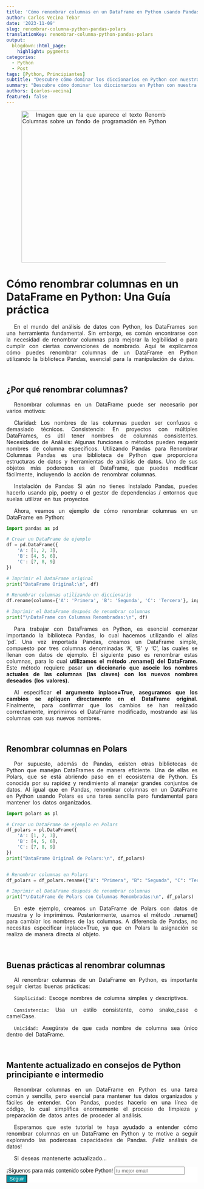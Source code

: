 ```yaml
---
title: 'Cómo renombrar columnas en un DataFrame en Python usando Pandas y Polars'
author: Carlos Vecina Tebar
date: '2023-11-09'
slug: renombrar-columna-python-pandas-polars
translationKey: renombrar-columna-python-pandas-polars
output: 
  blogdown::html_page:
    highlight: pygments 
categories:
  - Python
  - Post
tags: [Python, Principiantes]
subtitle: "Descubre cómo dominar los diccionarios en Python con nuestra guía exhaustiva. Aprende a crear, manejar y optimizar diccionarios para tus proyectos de programación."
summary: "Descubre cómo dominar los diccionarios en Python con nuestra guía exhaustiva. Aprende a crear, manejar y optimizar diccionarios para tus proyectos de programación."
authors: [carlos-vecina]
featured: false
---
```


<img src="./featured.png" width="400px" alt="Imagen que en la que aparece el texto Renombrar Columnas sobre un fondo de programación en Python" />

# Cómo renombrar columnas en un DataFrame en Python: Una Guía práctica

En el mundo del análisis de datos con Python, los DataFrames son una herramienta fundamental. Sin embargo, es común encontrarse con la necesidad de renombrar columnas para mejorar la legibilidad o para cumplir con ciertas convenciones de nombrado. Aquí te explicamos cómo puedes renombrar columnas de un DataFrame en Python utilizando la biblioteca Pandas, esencial para la manipulación de datos.

<br>

## **¿Por qué renombrar columnas?**
Renombrar columnas en un DataFrame puede ser necesario por varios motivos:

Claridad: Los nombres de las columnas pueden ser confusos o demasiado técnicos.
Consistencia: En proyectos con múltiples DataFrames, es útil tener nombres de columnas consistentes.
Necesidades de Análisis: Algunas funciones o métodos pueden requerir nombres de columna específicos.
Utilizando Pandas para Renombrar Columnas
Pandas es una biblioteca de Python que proporciona estructuras de datos y herramientas de análisis de datos. Uno de sus objetos más poderosos es el DataFrame, que puedes modificar fácilmente, incluyendo la acción de renombrar columnas.

Instalación de Pandas
Si aún no tienes instalado Pandas, puedes hacerlo usando pip, poetry o el gestor de dependencias / entornos que suelas utilizar en tus proyectos

Ahora, veamos un ejemplo de cómo renombrar columnas en un DataFrame en Python:

```python
import pandas as pd

# Crear un DataFrame de ejemplo
df = pd.DataFrame({
    'A': [1, 2, 3],
    'B': [4, 5, 6],
    'C': [7, 8, 9]
})

# Imprimir el DataFrame original
print("DataFrame Original:\n", df)

# Renombrar columnas utilizando un diccionario
df.rename(columns={'A': 'Primera', 'B': 'Segunda', 'C': 'Tercera'}, inplace=True)

# Imprimir el DataFrame después de renombrar columnas
print("\nDataFrame con Columnas Renombradas:\n", df)
```

Para trabajar con DataFrames en Python, es esencial comenzar importando la biblioteca Pandas, lo cual hacemos utilizando el alias 'pd'. Una vez importada Pandas, creamos un DataFrame simple, compuesto por tres columnas denominadas 'A', 'B' y 'C', las cuales se llenan con datos de ejemplo. El siguiente paso es renombrar estas columnas, para lo cual **utilizamos el método .rename() del DataFrame.** Este método requiere pasar **un diccionario que asocie los nombres actuales de las columnas (las claves) con los nuevos nombres deseados (los valores).**

Al especificar **el argumento inplace=True, aseguramos que los cambios se apliquen directamente en el DataFrame original.** Finalmente, para confirmar que los cambios se han realizado correctamente, imprimimos el DataFrame modificado, mostrando así las columnas con sus nuevos nombres.


<br>

## **Renombrar columnas en Polars**

Por supuesto, además de Pandas, existen otras bibliotecas de Python que manejan DataFrames de manera eficiente. Una de ellas es Polars, que se está abriendo paso en el ecosistema de Python. Es conocida por su rapidez y rendimiento al manejar grandes conjuntos de datos. Al igual que en Pandas, renombrar columnas en un DataFrame en Python usando Polars es una tarea sencilla pero fundamental para mantener los datos organizados.

```python
import polars as pl

# Crear un DataFrame de ejemplo en Polars
df_polars = pl.DataFrame({
    'A': [1, 2, 3],
    'B': [4, 5, 6],
    'C': [7, 8, 9]
})
print("DataFrame Original de Polars:\n", df_polars)


# Renombrar columnas en Polars
df_polars = df_polars.rename({"A": "Primera", "B": "Segunda", "C": "Tercera"})

# Imprimir el DataFrame después de renombrar columnas
print("\nDataFrame de Polars con Columnas Renombradas:\n", df_polars)

```

En este ejemplo, creamos un DataFrame de Polars con datos de muestra y lo imprimimos. Posteriormente, usamos el método .rename() para cambiar los nombres de las columnas. A diferencia de Pandas, no necesitas especificar inplace=True, ya que en Polars la asignación se realiza de manera directa al objeto.

<br>

## **Buenas prácticas al renombrar columnas**

Al renombrar columnas de un DataFrame en Python, es importante seguir ciertas buenas prácticas:

`Simplicidad:` Escoge nombres de columna simples y descriptivos.

`Consistencia:` Usa un estilo consistente, como snake_case o camelCase.

`Unicidad:` Asegúrate de que cada nombre de columna sea único dentro del DataFrame.

<br>

## **Mantente actualizado en consejos de Python principiante e intermedio**

Renombrar columnas en un DataFrame en Python es una tarea común y sencilla, pero esencial para mantener tus datos organizados y fáciles de entender. Con Pandas, puedes hacerlo en una línea de código, lo cual simplifica enormemente el proceso de limpieza y preparación de datos antes de proceder al análisis.

Esperamos que este tutorial te haya ayudado a entender cómo renombrar columnas en un DataFrame en Python y te motive a seguir explorando las poderosas capacidades de Pandas. ¡Feliz análisis de datos!

Si deseas mantenerte actualizado...

```{=html}
<!-- Begin Mailchimp Signup Form -->
<link href="//cdn-images.mailchimp.com/embedcode/horizontal-slim-10_7.css" rel="stylesheet" type="text/css">
<link rel="stylesheet" type="text/css" href="https://csshake.surge.sh/csshake.min.css">
<style type="text/css">
	#mc_embed_signup{background:#fff; clear:left; font:14px Helvetica,Arial,sans-serif; width:100%;}
	 #mc_embed_signup .button {
  background-color: #0294A5; /* Green */
  color: white;
  transition-duration: 0.4s;
}
#mc_embed_signup .button:hover {
  background-color: #379392 !important; 
}

</style>
<div id="mc_embed_signup">
<form action="https://typethepipe.us4.list-manage.com/subscribe/post?u=91551f7ed29389a0de4f47665&amp;id=d95c503a48" method="post" id="mc-embedded-subscribe-form" name="mc-embedded-subscribe-form" class="validate" target="_blank" novalidate>
 <div id="mc_embed_signup_scroll">
	<label for="mce-EMAIL"> ¡Síguenos para más contenido sobre Python! </label>
	<input type="email" value="" name="EMAIL" class="email" id="mce-EMAIL" placeholder="tu mejor email" required><input type="hidden" name="tags" value="7614568"></div>
    <!-- real people should not fill this in and expect good things - do not remove this or risk form bot signups-->
    <div style="position: absolute; left: -5000px;" aria-hidden="true"><input type="text" name="b_91551f7ed29389a0de4f47665_d95c503a48" tabindex="-1" value=""></div>
    <div class="clear"><input type="submit" value="Seguir" name="subscribe" id="mc-embedded-subscribe" class="button"></div>
    </div>
</form>
</div>

<!--End mc_embed_signup-->
```

<style>
p {
  word-spacing: 3px;
  text-indent: 20px;
  text-align: justify;
}
.page-subtitle {
  text-align: left  !important;
    text-indent: 0px !important;
}
.card-text {
  text-align: left  !important;
    text-indent: 0px !important;
}
</style>
<style>
.hljs-keyword,.hljs-selector-tag,.hljs-subst{color:#2e8516;font-weight:bold}.hljs-comment, .hljs-quote {
    color: #0e847b;
    font-style: italic;
}.hljs-number, .hljs-literal, .hljs-variable, .hljs-template-variable, .hljs-tag .hljs-attr {
    color: #008021;
}
</style>
